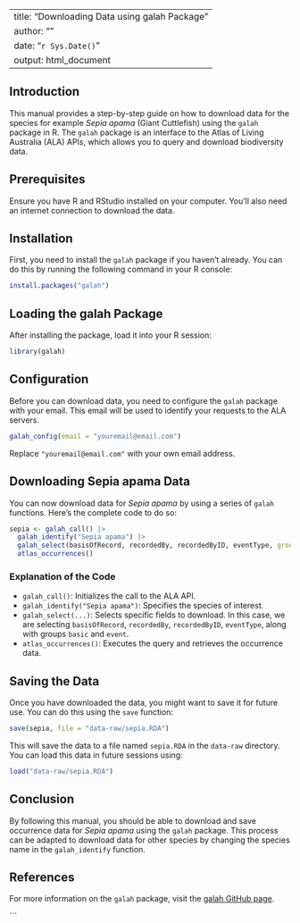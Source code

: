 
---
title: "Downloading Data using galah Package"
author: ""
date: "`r Sys.Date()`"
output: html_document
---

## Introduction

This manual provides a step-by-step guide on how to download data for the species  for example *Sepia apama* (Giant Cuttlefish) using the `galah` package in R. The `galah` package is an interface to the Atlas of Living Australia (ALA) APIs, which allows you to query and download biodiversity data.

## Prerequisites

Ensure you have R and RStudio installed on your computer. You'll also need an internet connection to download the data.

## Installation

First, you need to install the `galah` package if you haven't already. You can do this by running the following command in your R console:

```r
install.packages("galah")
```

## Loading the galah Package

After installing the package, load it into your R session:

``` r
library(galah)
```

## Configuration

Before you can download data, you need to configure the `galah` package with your email. This email will be used to identify your requests to the ALA servers.

``` r
galah_config(email = "youremail@email.com")
```

Replace `"youremail@email.com"` with your own email address.

## Downloading Sepia apama Data

You can now download data for *Sepia apama* by using a series of `galah` functions. Here's the complete code to do so:

``` r
sepia <- galah_call() |>
  galah_identify("Sepia apama") |>
  galah_select(basisOfRecord, recordedBy, recordedByID, eventType, group = c("basic", "event")) |>
  atlas_occurrences()
```

### Explanation of the Code

-   `galah_call()`: Initializes the call to the ALA API.
-   `galah_identify("Sepia apama")`: Specifies the species of interest.
-   `galah_select(...)`: Selects specific fields to download. In this case, we are selecting `basisOfRecord`, `recordedBy`, `recordedByID`, `eventType`, along with groups `basic` and `event`.
-   `atlas_occurrences()`: Executes the query and retrieves the occurrence data.

## Saving the Data

Once you have downloaded the data, you might want to save it for future use. You can do this using the `save` function:

``` r
save(sepia, file = "data-raw/sepia.RDA")
```

This will save the data to a file named `sepia.RDA` in the `data-raw` directory. You can load this data in future sessions using:

``` r
load("data-raw/sepia.RDA")
```

## Conclusion

By following this manual, you should be able to download and save occurrence data for *Sepia apama* using the `galah` package. This process can be adapted to download data for other species by changing the species name in the `galah_identify` function.

## References

For more information on the `galah` package, visit the [galah GitHub page](https://github.com/AtlasOfLivingAustralia/galah).

\`\`\`

